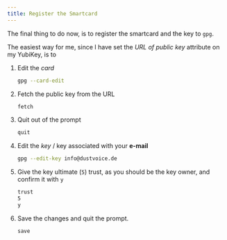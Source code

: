 ```yaml
---
title: Register the Smartcard
---
```



The final thing to do now, is to register the smartcard and the key to `gpg`.

The easiest way for me, since I have set the _URL of public key_ attribute on my YubiKey, is to

<Steps>

1. Edit the _card_

   ```sh
   gpg --card-edit
   ```

2. Fetch the public key from the URL

   ```sh frame="terminal" title="gpg/card>"
   fetch
   ```

3. Quit out of the prompt

   ```sh frame="terminal" title="gpg/card>"
   quit
   ```

4. Edit the _key_ / key associated with your **e-mail**

   ```sh "info@dustvoice.de"
   gpg --edit-key info@dustvoice.de
   ```

5. Give the key ultimate (`5`) trust, as you should be the key owner, and confirm it with `y`

   ```sh frame="terminal" title="gpg>"
   trust
   5
   y
   ```

6. Save the changes and quit the prompt.

   ```sh frame="terminal" title="gpg>"
   save
   ```

</Steps>
